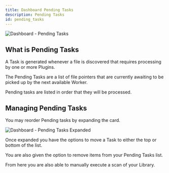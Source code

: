 ```yaml
---
title: Dashboard Pending Tasks
description: Pending Tasks 
id: pending_tasks
---
```



![Dashboard - Pending Tasks](/img/unmanic-dashboard-pending-tasks.png "unmanic-dashboard-pending-tasks")

## What is Pending Tasks

A Task is generated whenever a file is discovered that requires processing by one or more Plugins.

The Pending Tasks are a list of file pointers that are currently awaiting to be picked up by the next available Worker.

Pending tasks are listed in order that they will be processed.


## Managing Pending Tasks

You may reorder Pending tasks by expanding the card.

![Dashboard - Pending Tasks Expanded](/img/unmanic-dashboard-pending-tasks-expanded.png "unmanic-dashboard-pending-tasks-expanded")

Once expanded you have the options to move a Task to either the top or bottom of the list.

You are also given the option to remove items from your Pending Tasks list.

From here you are also able to manually execute a scan of your Library.

